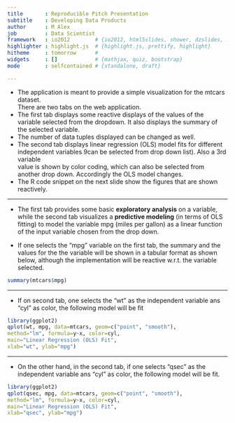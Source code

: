 ```yaml
---
title       : Reproducible Pitch Presentation
subtitle    : Developing Data Products
author      : M Alex
job         : Data Scientist
framework   : io2012        # {io2012, html5slides, shower, dzslides, ...}
highlighter : highlight.js  # {highlight.js, prettify, highlight}
hitheme     : tomorrow      # 
widgets     : []            # {mathjax, quiz, bootstrap}
mode        : selfcontained # {standalone, draft}

---
```


* The application is meant to provide a simple visualization for the mtcars dataset.     
  There are two tabs on the web application. 
* The first tab displays some reactive displays of the values of the variable selected from the dropdown. It also displays the summary of the selected variable.
* The number of data tuples displayed can be changed as well.
* The second tab displays linear regression (OLS) model fits for different independent variables 9can be selected from drop down list). Also a 3rd variable   
  value is shown by color coding, which can also be selected from another drop down. Accordingly the OLS model changes.
* The R code snippet on the next slide show the figures that are shown reactively.

--- 


* The first tab provides some basic **exploratory analysis** on a variable, while
  the second tab visualizes a **predictive modeling** (in terms of OLS fitting) to model the variable
  mpg (miles per gallon) as a linear function of the input variable chosen from the drop down.

* If one selects the "mpg" variable on the first tab, the summary and the values for the 
  the variable will be shown in a tabular format as shown below, although the implementation
  will be reactive w.r.t. the variable selected. 

```r
summary(mtcars$mpg)
```

---

* If on second tab, one selects the "wt" as the independent variable ans "cyl" as color, the following model will be fit

```r
library(ggplot2)
qplot(wt, mpg, data=mtcars, geom=c("point", "smooth"), 
method="lm", formula=y~x, color=cyl, 
main="Linear Regression (OLS) Fit", 
xlab="wt", ylab="mpg")
```

--- 

* On the other hand, in the second tab, if one selects "qsec" as the independent variable ans "cyl" as color, the following model will be fit.

```r
library(ggplot2)
qplot(qsec, mpg, data=mtcars, geom=c("point", "smooth"), 
method="lm", formula=y~x, color=cyl, 
main="Linear Regression (OLS) Fit", 
xlab="qsec", ylab="mpg")
```


